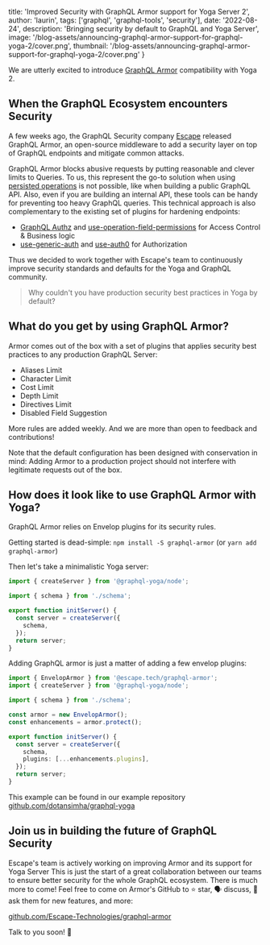 
  title: 'Improved Security with GraphQL Armor support for Yoga Server 2',
  author: 'laurin',
  tags: ['graphql', 'graphql-tools', 'security'],
  date: '2022-08-24',
  description:
    'Bringing security by default to GraphQL and Yoga Server',
  image:
    '/blog-assets/announcing-graphql-armor-support-for-graphql-yoga-2/cover.png',
  thumbnail:
    '/blog-assets/announcing-graphql-armor-support-for-graphql-yoga-2/cover.png'
}


We are utterly excited to introduce [GraphQL Armor](https://github.com/Escape-Technologies/graphql-armor) compatibility with Yoga 2. 

## When the GraphQL Ecosystem encounters Security

A few weeks ago, the GraphQL Security company [Escape](https://escape.tech) released GraphQL Armor, an open-source middleware to add a security layer on top of GraphQL endpoints and mitigate common attacks.

GraphQL Armor blocks abusive requests by putting reasonable and clever limits to Queries. To us, this represent the go-to solution when using [persisted operations](https://www.envelop.dev/plugins/use-persisted-operations) is not possible, like when building a public GraphQL API. Also, even if you are building an internal API, these tools can be handy for preventing too heavy GraphQL queries. This technical approach is also complementary to the existing set of plugins for hardening endpoints: 
- [GraphQL Authz](https://www.the-guild.dev/blog/graphql-authz) and [use-operation-field-permissions](https://www.envelop.dev/plugins/use-operation-field-permissions) for Access Control & Business logic
- [use-generic-auth](https://www.envelop.dev/plugins/use-generic-auth) and [use-auth0](https://www.envelop.dev/plugins/use-auth0) for Authorization

Thus we decided to work together with Escape's team to continuously improve security standards and defaults for the Yoga and GraphQL community.

> Why couldn't you have production security best practices in Yoga by default?

## What do you get by using GraphQL Armor?

Armor comes out of the box with a set of plugins that applies security best practices to any production GraphQL Server:

- Aliases Limit
- Character Limit
- Cost Limit
- Depth Limit
- Directives Limit
- Disabled Field Suggestion

More rules are added weekly. And we are more than open to feedback and contributions!

Note that the default configuration has been designed with conservation in mind: Adding Armor to a production project should not interfere with legitimate requests out of the box.

## How does it look like to use GraphQL Armor with Yoga?

GraphQL Armor relies on Envelop plugins for its security rules.

Getting started is dead-simple: `npm install -S graphql-armor` (or `yarn add graphql-armor`)

Then let's take a minimalistic Yoga server:

```ts
import { createServer } from '@graphql-yoga/node';

import { schema } from './schema';

export function initServer() {
  const server = createServer({
    schema,
  });
  return server;
}
```

Adding GraphQL armor is just a matter of adding a few envelop plugins:

```ts
import { EnvelopArmor } from '@escape.tech/graphql-armor';
import { createServer } from '@graphql-yoga/node';

import { schema } from './schema';

const armor = new EnvelopArmor();
const enhancements = armor.protect();

export function initServer() {
  const server = createServer({
    schema,
    plugins: [...enhancements.plugins],
  });
  return server;
}
```

This example can be found in our example repository [github.com/dotansimha/graphql-yoga](https://github.com/dotansimha/graphql-yoga/tree/master/examples)

<YouTube youTubeId="Rklux1aF5Tc" />

## Join us in building the future of GraphQL Security

Escape's team is actively working on improving Armor and its support for Yoga Server
This is just the start of a great collaboration between our teams to ensure better security for the whole GraphQL ecosystem.
There is much more to come!
Feel free to come on Armor's GitHub to ⭐ star, 🗣️ discuss, 🎉 ask them for new features, and more:

[github.com/Escape-Technologies/graphql-armor](https://github.com/Escape-Technologies/graphql-armor)

Talk to you soon! 🤟
